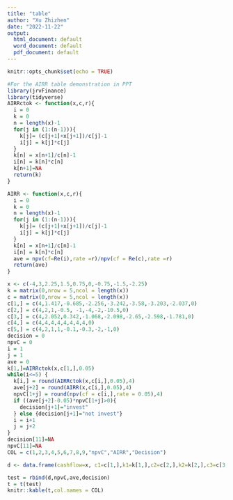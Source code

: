 ---
title: "table"
author: "Xu Zhizhen"
date: "2022-11-22"
output:
  html_document: default
  word_document: default
  pdf_document: default
---

```{r setup, include=FALSE}
knitr::opts_chunk$set(echo = TRUE)
```

```{r}
#For the AIRR table demonstration in PPT
library(jrvFinance)
library(tidyverse)
AIRRctok <- function(x,c,r){
  i = 0
  k = 0
  n = length(x)-1
  for(j in (1:(n-1))){
    k[j]= (c[j+1]+x[j+1])/c[j]-1
    i[j] = k[j]*c[j]
  }
  k[n] = x[n+1]/c[n]-1
  i[n] = k[n]*c[n]
  k[n+1]=NA
  return(k)
}

AIRR <- function(x,c,r){
  i = 0
  k = 0
  n = length(x)-1
  for(j in (1:(n-1))){
    k[j]= (c[j+1]+x[j+1])/c[j]-1
    i[j] = k[j]*c[j]
  }
  k[n] = x[n+1]/c[n]-1
  i[n] = k[n]*c[n]
  ave = npv(cf=Re(i),rate =r)/npv(cf = Re(c),rate =r)
  return(ave)
}

x <- c(-4,3,2.25,1.5,0.75,0,-0.75,-1.5,-2.25)
k = matrix(0,nrow = 5,ncol = length(x))
c = matrix(0,nrow = 5,ncol = length(x))
c[1,] = c(4,1.417,-0.685,-2.256,-3.242,-3.58,-3.203,-2.037,0)
c[2,] = c(4,2,1,-0.5, -1,-4,-2,-10.5,0)
c[3,] = c(4,2.052,0.342,-1.068,-2.098,-2.65,-2.598,-1.781,0)
c[4,] = c(4,4,4,4,4,4,4,4,0)
c[5,] = c(4,2,1,1,-0.1,-0.3,-2,-1,0)
decision = 0
npvC = 0
i = 1
j = 1
ave = 0
k[1,]=AIRRctok(x,c[1,],0.05)
while(i<=5) {
  k[i,] = round(AIRRctok(x,c[i,],0.05),4)
  ave[j+2] = round(AIRR(x,c[i,],0.05),4)
  npvC[1+j] = round(npv(cf = c[i,],rate = 0.05),4)
  if ((ave[j+2]-0.05)*npvC[1+j]>0){
    decision[j+1]="invest"
  } else {decision[j+1]="not invest"}
  i = i+1
  j = j+2
}
decision[11]=NA
npvC[11]=NA
COL = c(1,2,3,4,5,6,7,8,9,"npvC","AIRR","Decision")

d <- data.frame(cashflow=x, c1=c[1,],k1=k[1,],c2=c[2,],k2=k[2,],c3=c[3,],k3=k[3,],c4=c[4,],k4=k[4,],c5=c[5,],k5=k[5,])

test = rbind(d,npvC,ave,decision)
t = t(test)
knitr::kable(t,col.names = COL)
```

